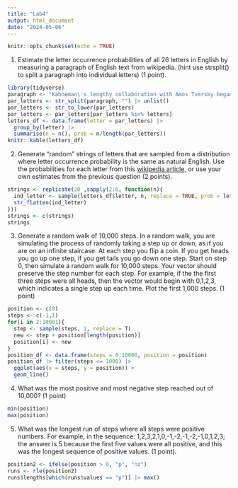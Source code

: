 ```yaml
---
title: "Lab4"
output: html_document
date: "2024-05-06"
---
```


```r
knitr::opts_chunk$set(echo = TRUE)
```

1. Estimate the letter occurrence probabilities of all 26 letters in English by measuring a paragraph of English text from wikipedia. (hint use strsplit() to split a paragraph into individual letters) (1 point).

```r
library(tidyverse)
paragraph <- "Kahneman\'s lengthy collaboration with Amos Tversky began in 1969, after Tversky gave a guest lecture at one of Kahneman\'s seminars at Hebrew University.[6] Their first jointly written paper, \"Belief in the Law of Small Numbers,\" was published in 1971. They published seven journal articles in the years 1971 to 1979. They flipped a coin to determine whose name would appear first on their initial paper and alternated thereafter.[16] Their article \"Judgment Under Uncertainty: Heuristics and Biases\" introduced the notion of anchoring. Kahneman and Tversky spent an entire year at an office in the Van Leer Institute in Jerusalem, writing this paper. They spent more than three years revising an early version of prospect theory that was completed in early 1975. The final version was published in 1979.[10] The pair also teamed with Paul Slovic to edit a compilation entitled \"Judgement Under Uncertainty: Heuristics and Biases\" (1982) that was a summary of their work and of other recent advances that had influenced their thinking. Kahneman was ultimately awarded the Nobel Memorial Prize in Economics in 2002 \"for having integrated insights from psychological research into economic science, especially concerning human judgment and decision-making under uncertainty\".[17] Kahneman left Hebrew University in 1978 to take a position at the University of British Columbia.[6] In 2021, Kahneman co-authored a book with Olivier Sibony and Cass Sunstein, titled Noise: A Flaw in Human Judgment.[18]"
par_letters <- str_split(paragraph, "") |> unlist()
par_letters <- str_to_lower(par_letters)
par_letters <- par_letters[par_letters %in% letters]
letters_df <- data.frame(letter = par_letters) |>
  group_by(letter) |>
  summarise(n = n(), prob = n/length(par_letters))
knitr::kable(letters_df)
```
2. Generate “random” strings of letters that are sampled from a distribution where letter occurrence probability is the same as natural English. Use the probabilities for each letter from this [wikipedia article](https://en.wikipedia.org/wiki/Letter_frequency), or use your own estimates from the previous question (2 points).
```r
strings <- replicate(20 ,sapply(2:6, function(n){
  ind_letter <- sample(letters_df$letter, n, replace = TRUE, prob = letters_df$prob)
  str_flatten(ind_letter)
}))
strings <- c(strings)
strings
```
3. Generate a random walk of 10,000 steps. In a random walk, you are simulating the process of randomly taking a step up or down, as if you are on an infinite staircase. At each step you flip a coin. If you get heads you go up one step, if you get tails you go down one step. Start on step 0, then simulate a random walk for 10,000 steps. Your vector should preserve the step number for each step. For example, if the the first three steps were all heads, then the vector would begin with 0,1,2,3, which indicates a single step up each time. Plot the first 1,000 steps. (1 point)
```r
position <- c(0)
steps <- c(-1,1)
for(i in 2:10001){
  step <- sample(steps, 1, replace = T)
  new <- step + position[length(position)]
  position[i] <- new
}
position_df <- data.frame(steps = 0:10000, position = position)
position_df |> filter(steps <= 1000) |>
  ggplot(aes(x = steps, y = position)) +
  geom_line()
```

4. What was the most positive and most negative step reached out of 10,000? (1 point)
```r
min(position)
max(position)
```
5. What was the longest run of steps where all steps were positive numbers. For example, in the sequence: 1,2,3,2,1,0,-1,-2,-1,-2,-1,0,1,2,3; the answer is 5 because the first five values were all positive, and this was the longest sequence of positive values. (1 point).
```r
position2 <- ifelse(position > 0, "p", "nz")
runs <- rle(position2)
runs$lengths[which(runs$values == "p")] |> max()
```




